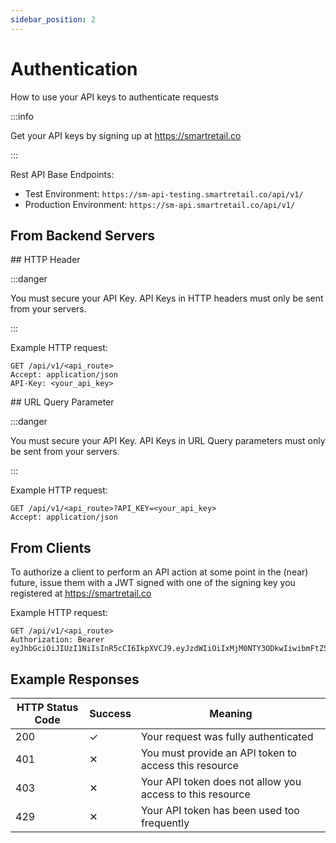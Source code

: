```yaml
---
sidebar_position: 2
---
```


# Authentication

How to use your API keys to authenticate requests

:::info

Get your API keys by signing up at https://smartretail.co

:::

Rest API Base Endpoints:

* Test Environment: `https://sm-api-testing.smartretail.co/api/v1/`
* Production Environment: `https://sm-api.smartretail.co/api/v1/`

## From Backend Servers

<Tabs>
<TabItem value="HTTP_Header" label="HTTP Header">
## HTTP Header

:::danger

You must secure your API Key. API Keys in HTTP headers must only be sent from your servers.

:::

Example HTTP request:

```
GET /api/v1/<api_route>
Accept: application/json
API-Key: <your_api_key>
```
</TabItem>
<TabItem value="URL_Query_Parameter" label="URL Query Parameter">
## URL Query Parameter

:::danger

You must secure your API Key. API Keys in URL Query parameters must only be sent from your servers.

:::

Example HTTP request:

```
GET /api/v1/<api_route>?API_KEY=<your_api_key>
Accept: application/json
```

</TabItem>
</Tabs>

## From Clients

To authorize a client to perform an API action at some point in the (near) future, issue them with a JWT
signed with one of the signing key you registered at https://smartretail.co

Example HTTP request:

```
GET /api/v1/<api_route>
Authorization: Bearer eyJhbGciOiJIUzI1NiIsInR5cCI6IkpXVCJ9.eyJzdWIiOiIxMjM0NTY3ODkwIiwibmFtZSI6IkpvaG4gRG9lIiwiaWF0IjoxNTE2MjM5MDIyfQ.SflKxwRJSMeKKF2QT4fwpMeJf36POk6yJV_adQssw5c
```

## Example Responses

| HTTP Status Code | Success | Meaning                                                    |
|------------------|---------|------------------------------------------------------------|
| 200              | &#10003;| Your request was fully authenticated                       |
| 401              | &#10005;| You must provide an API token to access this resource      |
| 403              | &#10005;| Your API token does not allow you access to this resource  |
| 429              | &#10005;| Your API token has been used too frequently                |

